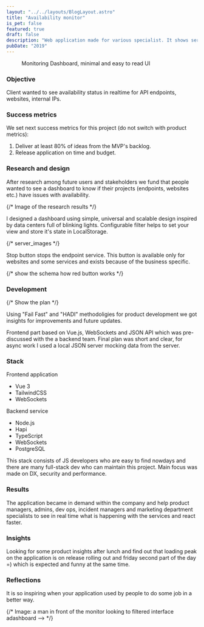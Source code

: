 ```yaml
---
layout: "../../layouts/BlogLayout.astro"
title: "Availability monitor"
is_pet: false
featured: true
draft: false
description: "Web application made for various specialist. It shows service online status, memory and CPU usage issues."
pubDate: "2019"
---
```



<figure class="wide">
  <Picture
    src="https://res.cloudinary.com/alekspetrov/image/upload/v1665594447/website/web-monitoring-1_difrzm.png"
    alt="Web monitoring UI"
    widths={[480, 860, 1080]}
    aspectRatio="7:5"
  />
  <figcaption>Monitoring Dashboard, minimal and easy to read UI</figcaption>
</figure>

### Objective

Client wanted to see availability status in realtime for API endpoints, websites, internal IPs.

### Success metrics

We set next success metrics for this project (do not switch with product metrics):

1. Deliver at least 80% of ideas from the MVP's backlog.
2. Release application on time and budget.

### Research and design

After research among future users and stakeholders we fund that people wanted to see a dashboard to know if their projects (endpoints, websites etc.) have issues with availability.

{/* Image of the research results */}

I designed a dashboard using simple, universal and scalable design inspired by data centers full of blinking lights. Configurable filter helps to set your view and store it's state in LocalStorage.

{/* server_images */}

Stop button stops the endpoint service. This button is available only for websites and some services and exists because of the business specific.

{/* show the schema how red button works */}

### Development

{/* Show the plan */}

Using "Fail Fast" and "HADI" methodoligies for product development we got insights for improvements and future updates.

Frontend part based on Vue.js, WebSockets and JSON API which was pre-discussed with the a backend team. Final plan was short and clear, for async work I used a local JSON server mocking data from the server.

### Stack

<div class="flex gap-3">
  <div class="flex-1">
    <p class="mb-3">Frontend application</p>
    <ul class="pl-4">
      <li>Vue 3</li>
      <li>TailwindCSS</li>
      <li>WebSockets</li>
    </ul>
  </div>
  <div class="flex-1">
    <p class="mb-3">Backend service</p>
    <ul class="pl-4">
      <li>Node.js</li>
      <li>Hapi</li>
      <li>TypeScript</li>
      <li>WebSockets</li>
      <li>PostgreSQL</li>
    </ul>
  </div>
</div>

This stack consists of JS developers who are easy to find nowdays and there are many full-stack dev who can maintain this project. Main focus was made on DX, security and performance.

### Results

The application became in demand within the company and help product managers, admins, dev ops, incident managers and marketing department specialists to see in real time what is happening with the services and react faster.

### Insights

Looking for some product insights after lunch and find out that loading peak on the application is on release rolling out and friday second part of the day =) which is expected and funny at the same time.

### Reflections

It is so inspiring when your application used by people to do some job in a better way.

{/* Image: a man in front of the monitor looking to filtered interface adashboard --> */}
